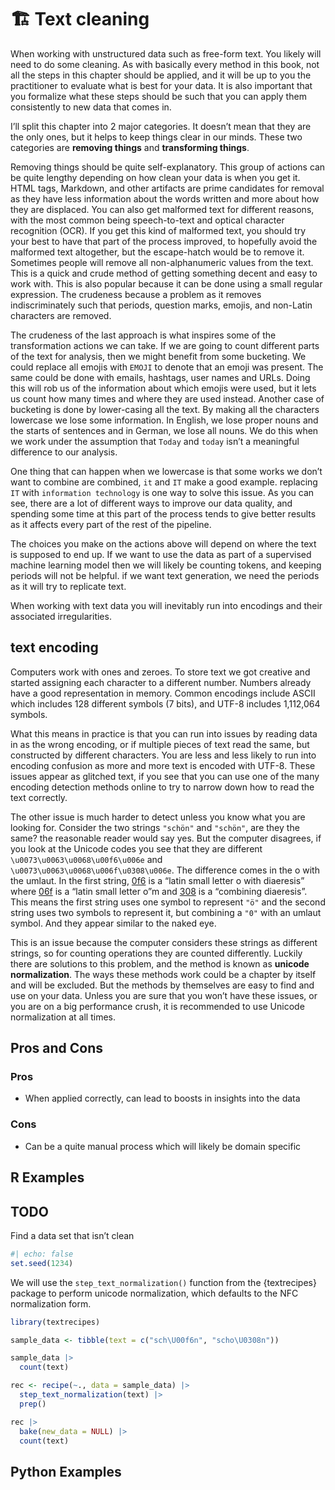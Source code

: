 # 🏗️ Text cleaning {#sec-text-cleaning}

When working with unstructured data such as free-form text. You likely will need to do some cleaning. As with basically every method in this book, not all the steps in this chapter should be applied, and it will be up to you the practitioner to evaluate what is best for your data. It is also important that you formalize what these steps should be such that you can apply them consistently to new data that comes in.

I'll split this chapter into 2 major categories. It doesn't mean that they are the only ones, but it helps to keep things clear in our minds. These two categories are **removing things** and **transforming things**.

Removing things should be quite self-explanatory. This group of actions can be quite lengthy depending on how clean your data is when you get it. HTML tags, Markdown, and other artifacts are prime candidates for removal as they have less information about the words written and more about how they are displaced. You can also get malformed text for different reasons, with the most common being speech-to-text and optical character recognition (OCR). If you get this kind of malformed text, you should try your best to have that part of the process improved, to hopefully avoid the malformed text altogether, but the escape-hatch would be to remove it. Sometimes people will remove all non-alphanumeric values from the text. This is a quick and crude method of getting something decent and easy to work with. This is also popular because it can be done using a small regular expression. The crudeness because a problem as it removes indiscriminately such that periods, question marks, emojis, and non-Latin characters are removed.

The crudeness of the last approach is what inspires some of the transformation actions we can take. If we are going to count different parts of the text for analysis, then we might benefit from some bucketing. We could replace all emojis with `EMOJI` to denote that an emoji was present. The same could be done with emails, hashtags, user names and URLs. Doing this will rob us of the information about which emojis were used, but it lets us count how many times and where they are used instead. Another case of bucketing is done by lower-casing all the text. By making all the characters lowercase we lose some information. In English, we lose proper nouns and the starts of sentences and in German, we lose all nouns. We do this when we work under the assumption that `Today` and `today` isn't a meaningful difference to our analysis.

One thing that can happen when we lowercase is that some works we don't want to combine are combined, `it` and `IT` make a good example. replacing `IT` with `information technology` is one way to solve this issue. As you can see, there are a lot of different ways to improve our data quality, and spending some time at this part of the process tends to give better results as it affects every part of the rest of the pipeline.

The choices you make on the actions above will depend on where the text is supposed to end up. If we want to use the data as part of a supervised machine learning model then we will likely be counting tokens, and keeping periods will not be helpful. if we want text generation, we need the periods as it will try to replicate text.

When working with text data you will inevitably run into encodings and their associated irregularities.

::: {.callout-note}
# text encoding

Computers work with ones and zeroes. To store text we got creative and started assigning each character to a different number. Numbers already have a good representation in memory. Common encodings include ASCII which includes 128 different symbols (7 bits), and UTF-8 includes 1,112,064 symbols.
:::

What this means in practice is that you can run into issues by reading data in as the wrong encoding, or if multiple pieces of text read the same, but constructed by different characters. You are less and less likely to run into encoding confusion as more and more text is encoded with UTF-8. These issues appear as glitched text, if you see that you can use one of the many encoding detection methods online to try to narrow down how to read the text correctly.

The other issue is much harder to detect unless you know what you are looking for. Consider the two strings `"schön"` and `"schön"`, are they the same? the reasonable reader would say yes. But the computer disagrees, if you look at the Unicode codes you see that they are different `\u0073\u0063\u0068\u00f6\u006e` and `\u0073\u0063\u0068\u006f\u0308\u006e`. The difference comes in the o with the umlaut. In the first string, [\u00f6](https://www.fileformat.info/info/unicode/char/00f6/index.htm) is a "latin small letter o with diaeresis" where [\u006f](https://www.fileformat.info/info/unicode/char/006f/index.htm) is a "latin small letter o"m and [\u0308](https://www.fileformat.info/info/unicode/char/0308/index.htm) is a "combining diaeresis". This means the first string uses one symbol to represent `"ö"` and the second string uses two symbols to represent it, but combining a `"0"` with an umlaut symbol. And they appear similar to the naked eye.

This is an issue because the computer considers these strings as different strings, so for counting operations they are counted differently. Luckily there are solutions to this problem, and the method is known as **unicode normalization**. The ways these methods work could be a chapter by itself and will be excluded. But the methods by themselves are easy to find and use on your data. Unless you are sure that you won't have these issues, or you are on a big performance crush, it is recommended to use Unicode normalization at all times. 

## Pros and Cons

### Pros

- When applied correctly, can lead to boosts in insights into the data

### Cons

- Can be a quite manual process which will likely be domain specific

## R Examples

::: {.callout-caution}
# TODO

Find a data set that isn't clean
:::

```r
#| echo: false
set.seed(1234)
```

We will use the `step_text_normalization()` function from the {textrecipes} package to perform unicode normalization, which defaults to the NFC normalization form.

```r
library(textrecipes)

sample_data <- tibble(text = c("sch\U00f6n", "scho\U0308n"))

sample_data |>
  count(text)

rec <- recipe(~., data = sample_data) |>
  step_text_normalization(text) |>
  prep()

rec |>
  bake(new_data = NULL) |>
  count(text)
```

## Python Examples

